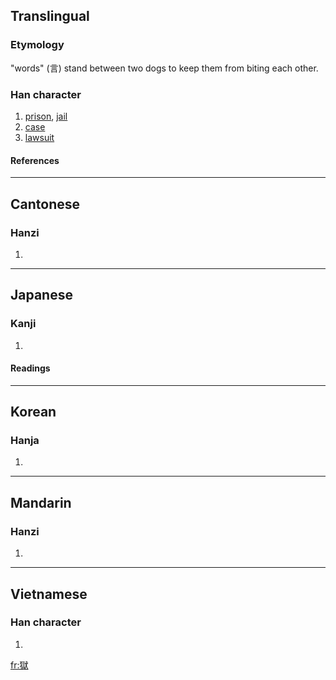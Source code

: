 {{see|狱}}

==Translingual==
===Etymology===
"words" (言) stand between two dogs to keep them from biting each other.
===Han character===
{{Han char|rn=94|rad=犬|as=10|sn=13|four=4323<sub>4</sub>|canj=大竹卜口大 (KHYRK)}}
# [[prison]], [[jail]]
# [[case]]
# [[lawsuit]]
====References====
{{Han ref|kx=0717.030|dkj=20603|dj=1128.220|hdz=21365.160|uh=7344|ud=29508|bh=BABB|bd=47803}}
----
==Cantonese==
===Hanzi===
{{yue-hanzi|jyut=|y=yuk6}}
# {{defn|Cantonese}}
----
==Japanese==
===Kanji===
{{ja-kanji|grade=|rs=犬10}}
# {{defn|Japanese}} 
====Readings====
{{ja-readings|on=[[ごく]] (goku), [[きょく]] (kyoku)|kun=[[ひとや]] (hitoya)}}
----
==Korean==
===Hanja===
{{ko-hanja|hangeul=옥|eumhun=|rv=ok|mr=ok|y=ok}}
# {{defn|Korean}}
----
==Mandarin==
===Hanzi===
{{cmn-hanzi|sim=狱|pin=[[yù]] (yu4)|wg=yü<sup>4</sup>}}
# {{defn|Mandarin}}
----
==Vietnamese==
===Han character===
{{vi-hantu|đong}}
# {{defn|Vietnamese}}

[[fr:獄]]
